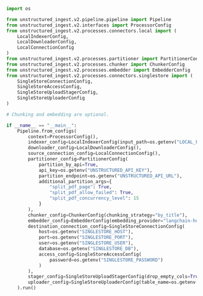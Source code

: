 ```python Python Ingest v2
import os

from unstructured_ingest.v2.pipeline.pipeline import Pipeline
from unstructured_ingest.v2.interfaces import ProcessorConfig
from unstructured_ingest.v2.processes.connectors.local import (
    LocalIndexerConfig,
    LocalDownloaderConfig,
    LocalConnectionConfig
)
from unstructured_ingest.v2.processes.partitioner import PartitionerConfig
from unstructured_ingest.v2.processes.chunker import ChunkerConfig
from unstructured_ingest.v2.processes.embedder import EmbedderConfig
from unstructured_ingest.v2.processes.connectors.singlestore import (
    SingleStoreConnectionConfig,
    SingleStoreAccessConfig,
    SingleStoreUploadStagerConfig,
    SingleStoreUploaderConfig
)

# Chunking and embedding are optional.

if __name__ == "__main__":
    Pipeline.from_configs(
        context=ProcessorConfig(),
        indexer_config=LocalIndexerConfig(input_path=os.getenv("LOCAL_FILE_INPUT_DIR")),
        downloader_config=LocalDownloaderConfig(),
        source_connection_config=LocalConnectionConfig(),
        partitioner_config=PartitionerConfig(
            partition_by_api=True,
            api_key=os.getenv("UNSTRUCTURED_API_KEY"),
            partition_endpoint=os.getenv("UNSTRUCTURED_API_URL"),
            additional_partition_args={
                "split_pdf_page": True,
                "split_pdf_allow_failed": True,
                "split_pdf_concurrency_level": 15
            }
        ),
        chunker_config=ChunkerConfig(chunking_strategy="by_title"),
        embedder_config=EmbedderConfig(embedding_provider="langchain-huggingface"),
        destination_connection_config=SingleStoreConnectionConfig(
            host=os.getenv("SINGLESTORE_HOST"),
            port=os.getenv("SINGLESTORE_PORT"),
            user=os.getenv("SINGLESTORE_USER"),
            database=os.getenv("SINGLESTORE_DB"),
            access_config=SingleStoreAccessConfig(
                password=os.getenv("SINGLESTORE_PASSWORD")
            )
        ),
        stager_config=SingleStoreUploadStagerConfig(drop_empty_cols=True),
        uploader_config=SingleStoreUploaderConfig(table_name=os.getenv("SINGLESTORE_TABLE"))
    ).run()
```
